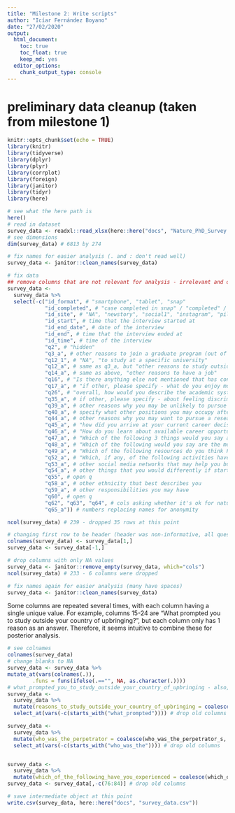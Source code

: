 ```yaml
---
title: "Milestone 2: Write scripts"
author: "Icíar Fernández Boyano"
date: "27/02/2020"
output: 
  html_document:
    toc: true
    toc_float: true
    keep_md: yes
  editor_options:
    chunk_output_type: console 
---
```


# preliminary data cleanup (taken from milestone 1)

```r
knitr::opts_chunk$set(echo = TRUE)
library(knitr)
library(tidyverse)
library(dplyr)
library(plyr)
library(corrplot)
library(foreign)
library(janitor)
library(tidyr)
library(here)
```

```r
# see what the here path is 
here() 
# read in dataset
survey_data <- readxl::read_xlsx(here::here("docs", "Nature_PhD_Survey.xlsx"))
# see dimensions
dim(survey_data) # 6813 by 274
```

```r
# fix names for easier analysis (. and : don't read well)
survey_data <- janitor::clean_names(survey_data)

# fix data
## remove columns that are not relevant for analysis - irrelevant and open questions
survey_data <- 
  survey_data %>%
  select(-c("id_format", # "smartphone", "tablet", "snap"
            "id_completed", # "case completed in snap" / "completed" / "NA"
            "id_site", # "NA", "newstory", "social1", "instagram", "pilot"...
            "id_start", # time that the interview started at
            "id_end_date", # date of the interview 
            "id_end", # time that the interview ended at
            "id_time", # time of the interview
            "q2", # "hidden"
            "q3_a", # other reasons to join a graduate program (out of given options), it's interesting but all are different so hard to use for analysis
            "q12_1", # "NA", "to study at a specific university" 
            "q12_a", # same as q3_a, but "other reasons to study outside your country of upbringing"
            "q14_a", # same as above, "other reasons to have a job"
            "q16", # "Is there anything else not mentioned that has concerned you since you started your PhD? 
            "q17_a", # "if other, please specify - what do you enjoy more about life as a PhD student?"
            "q26", # "overall, how would you describe the academic system, based on your PhD experience so far?" - open question
            "q35_a", # if other, please specify - about feeling discriminated
            "q39_a", # other reasons why you may be unlikely to pursue an academic career
            "q40_a", # specify what other positions you may occupy after completing your degree
            "q44_a", # other reasons why you may want to pursue a research career
            "q45_a", # "how did you arrive at your current career decision?" open q
            "q46_a", # "How do you learn about available career opportunities that are beyond academia?" open q
            "q47_a", # "Which of the following 3 things would you say are the most difficult for PhD students in your discipline?" open q
            "q48_a", # "Which of the following would you say are the most difficult for PhD students in the country where you are studying?" open q
            "q49_a", # "Which of the following resources do you think PhD students need the most in order to establish a satisfying career?" open q
            "q52_a", # "Which, if any, of the following activities have you done to advance your career?" open q
            "q53_a", # other social media networks that may help you build your career
            "q54_a", # other things that you would differently if starting over your program
            "q55", # open q
            "q58_a", # other ethnicity that best describes you
            "q59_a", # other responsibilities you may have
            "q60", # open q
            "q62", "q63", "q64", # cols asking whether it's ok for nature & springer to contact in the future
            "q65_a")) # numbers replacing names for anonymity

ncol(survey_data) # 239 - dropped 35 rows at this point

# changing first row to be header (header was non-informative, all questions were just numbered as "Q1", "Q2", "Q3"...)
colnames(survey_data) <- survey_data[1,]
survey_data <- survey_data[-1,]

# drop columns with only NA values
survey_data <- janitor::remove_empty(survey_data, which="cols")
ncol(survey_data) # 233 - 6 columns were dropped

# fix names again for easier analysis (many have spaces)
survey_data <- janitor::clean_names(survey_data)
```

Some columns are repeated several times, with each column having a single unique value. For example, columns 15-24 are "What prompted you to study outside your country of upbringing?", but each column only has 1 reason as an answer. Therefore, it seems intuitive to combine these for posterior analysis.

```r
# see colnames
colnames(survey_data)
# change blanks to NA
survey_data <- survey_data %>%
mutate_at(vars(colnames(.)),
        .funs = funs(ifelse(.=="", NA, as.character(.))))
# what_prompted_you_to_study_outside_your_country_of_upbringing - also, couldn't figure out how to use coalesce() with column indices rather than naming, need to make code better!
survey_data <-
  survey_data %>%
  mutate(reasons_to_study_outside_your_country_of_upbringing = coalesce(what_prompted_you_to_study_outside_your_country_of_upbringing, what_prompted_you_to_study_outside_your_country_of_upbringing_2, what_prompted_you_to_study_outside_your_country_of_upbringing_3, what_prompted_you_to_study_outside_your_country_of_upbringing_4, what_prompted_you_to_study_outside_your_country_of_upbringing_5, what_prompted_you_to_study_outside_your_country_of_upbringing_6, what_prompted_you_to_study_outside_your_country_of_upbringing_7, what_prompted_you_to_study_outside_your_country_of_upbringing_8, what_prompted_you_to_study_outside_your_country_of_upbringing_9, what_prompted_you_to_study_outside_your_country_of_upbringing_10)) %>%
  select_at(vars(-c(starts_with("what_prompted")))) # drop old columns

survey_data <-
  survey_data %>%
  mutate(who_was_the_perpetrator = coalesce(who_was_the_perpetrator_s, who_was_the_perpetrator_s_2, who_was_the_perpetrator_s_3, who_was_the_perpetrator_s_4, who_was_the_perpetrator_s_5, who_was_the_perpetrator_s_6, who_was_the_perpetrator_s_7)) %>%
  select_at(vars(-c(starts_with("who_was_the")))) # drop old columns


survey_data <-
  survey_data %>%
  mutate(which_of_the_following_have_you_experienced = coalesce(which_of_the_following_have_you_experienced, which_of_the_following_have_you_experienced_2, which_of_the_following_have_you_experienced_3, which_of_the_following_have_you_experienced_4, which_of_the_following_have_you_experienced_5, which_of_the_following_have_you_experienced_6, which_of_the_following_have_you_experienced_7, which_of_the_following_have_you_experienced_8, which_of_the_following_have_you_experienced_9))
survey_data <- survey_data[,-c(76:84)] # drop old columns

# save intermediate object at this point
write.csv(survey_data, here::here("docs", "survey_data.csv"))
```
